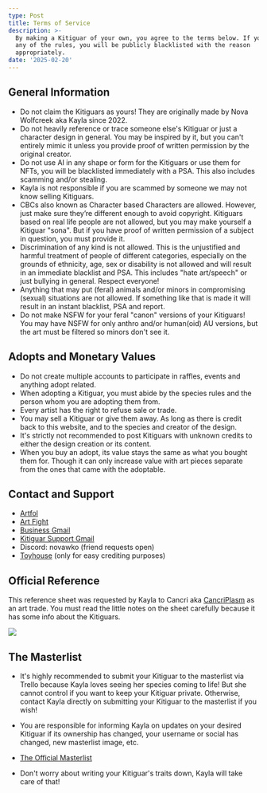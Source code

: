 ```yaml
---
type: Post
title: Terms of Service
description: >-
  By making a Kitiguar of your own, you agree to the terms below. If you break
  any of the rules, you will be publicly blacklisted with the reason
  appropriately.
date: '2025-02-20'
---
```

## General Information

*   Do not claim the Kitiguars as yours! They are originally made by Nova Wolfcreek aka Kayla since 2022.
*   Do not heavily reference or trace someone else's Kitiguar or just a character design in general. You may be inspired by it, but you can't entirely mimic it unless you provide proof of written permission by the original creator.
*   Do not use AI in any shape or form for the Kitiguars or use them for NFTs, you will be blacklisted immediately with a PSA. This also includes scamming and/or stealing.
*   Kayla is not responsible if you are scammed by someone we may not know selling Kitiguars.
*   CBCs also known as Character based Characters are allowed. However, just make sure they’re different enough to avoid copyright. Kitiguars based on real life people are not allowed, but you may make yourself a Kitiguar "sona". But if you have proof of written permission of a subject in question, you must provide it.
*   Discrimination of any kind is not allowed. This is the unjustified and harmful treatment of people of different categories, especially on the grounds of ethnicity, age, sex or disability is not allowed and will result in an immediate blacklist and PSA. This includes "hate art/speech" or just bullying in general. Respect everyone!
*   Anything that may put (feral) animals and/or minors in compromising (sexual) situations are not allowed. If something like that is made it will result in an instant blacklist, PSA and report.
*   Do not make NSFW for your feral "canon" versions of your Kitiguars! You may have NSFW for only anthro and/or human(oid) AU versions, but the art must be filtered so minors don't see it.

## Adopts and Monetary Values

*   Do not create multiple accounts to participate in raffles, events and anything adopt related.
*   When adopting a Kitiguar, you must abide by the species rules and the person whom you are adopting them from.
*   Every artist has the right to refuse sale or trade.
*   You may sell a Kitiguar or give them away. As long as there is credit back to this website, and to the species and creator of the design.
*   It's strictly not recommended to post Kitiguars with unknown credits to either the design creation or its content.
*   When you buy an adopt, its value stays the same as what you bought them for. Though it can only increase value with art pieces separate from the ones that came with the adoptable.

## Contact and Support

*   [Artfol](https://artfol.co/Novawko)
*   [Art Fight](https://artfight.net/~Novawko)
*   [Business Gmail](mailto:novawko@gmail.com)
*   [Kitiguar Support Gmail](mailto:kitiguars@gmail.com)
*   Discord: novawko (friend requests open)
*   [Toyhouse](https://toyhou.se/Novawko) (only for easy crediting purposes)

## Official Reference

This reference sheet was requested by Kayla to Cancri aka [CancriPlasm](https://toyhou.se/CancriPlasm) as an art trade. You must read the little notes on the sheet carefully because it has some info about the Kitiguars.

![](/images/cancriplasm_20256753016710.png)

## The Masterlist

*   It's highly recommended to submit your Kitiguar to the masterlist via Trello because Kayla loves seeing her species coming to life! But she cannot control if you want to keep your Kitiguar private. Otherwise, contact Kayla directly on submitting your Kitiguar to the masterlist if you wish!

*   You are responsible for informing Kayla on updates on your desired Kitiguar if its ownership has changed, your username or social has changed, new masterlist image, etc.

*   [The Official Masterlist](https://trello.com/b/dlHNogWs/kitiguar-masterlist)

*   Don't worry about writing your Kitiguar's traits down, Kayla will take care of that!

